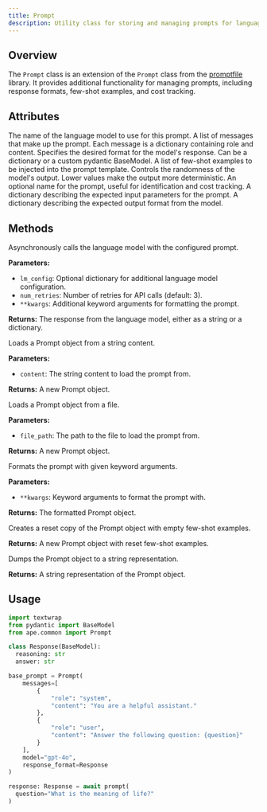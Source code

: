 ```yaml
---
title: Prompt
description: Utility class for storing and managing prompts for language models.
---
```


## Overview

The `Prompt` class is an extension of the `Prompt` class from the [promptfile](https://github.com/weavel-ai/promptfile) library. It provides additional functionality for managing prompts, including response formats, few-shot examples, and cost tracking.

## Attributes

<ParamField path="model" type="string">
  The name of the language model to use for this prompt.
</ParamField>

<ParamField path="messages" type="List[ChatCompletionMessageParam]">
  A list of messages that make up the prompt. Each message is a dictionary
  containing role and content.
</ParamField>

<ParamField path="response_format" type="Optional[ResponseFormat]">
  Specifies the desired format for the model's response. Can be a dictionary or
  a custom pydantic BaseModel.
</ParamField>

<ParamField path="fewshot" type="Optional[List[DatasetItem]]">
  A list of few-shot examples to be injected into the prompt template.
</ParamField>

<ParamField path="temperature" type="Optional[float]">
  Controls the randomness of the model's output. Lower values make the output
  more deterministic.
</ParamField>

<ParamField path="name" type="Optional[string]">
  An optional name for the prompt, useful for identification and cost tracking.
</ParamField>

<ParamField path="inputs_desc" type="Optional[Dict[str, str]]">
  A dictionary describing the expected input parameters for the prompt.
</ParamField>

<ParamField path="outputs_desc" type="Optional[Dict[str, str]]">
  A dictionary describing the expected output format from the model.
</ParamField>

## Methods

<ParamField path="__call__" type="method">
  Asynchronously calls the language model with the configured prompt.

**Parameters:**

- `lm_config`: Optional dictionary for additional language model configuration.
- `num_retries`: Number of retries for API calls (default: 3).
- `**kwargs`: Additional keyword arguments for formatting the prompt.

**Returns:**
The response from the language model, either as a string or a dictionary.

</ParamField>

<ParamField path="load" type="classmethod">
  Loads a Prompt object from a string content.

**Parameters:**

- `content`: The string content to load the prompt from.

**Returns:**
A new Prompt object.

</ParamField>

<ParamField path="load_file" type="classmethod">
  Loads a Prompt object from a file.

**Parameters:**

- `file_path`: The path to the file to load the prompt from.

**Returns:**
A new Prompt object.

</ParamField>

<ParamField path="format" type="method">
  Formats the prompt with given keyword arguments.

**Parameters:**

- `**kwargs`: Keyword arguments to format the prompt with.

**Returns:**
The formatted Prompt object.

</ParamField>

<ParamField path="reset_copy" type="method">
  Creates a reset copy of the Prompt object with empty few-shot examples.

**Returns:**
A new Prompt object with reset few-shot examples.

</ParamField>

<ParamField path="dump" type="method">
  Dumps the Prompt object to a string representation.

**Returns:**
A string representation of the Prompt object.

</ParamField>

## Usage

```python
import textwrap
from pydantic import BaseModel
from ape.common import Prompt

class Response(BaseModel):
  reasoning: str
  answer: str

base_prompt = Prompt(
    messages=[
        {
            "role": "system",
            "content": "You are a helpful assistant."
        },
        {
            "role": "user",
            "content": "Answer the following question: {question}"
        }
    ],
    model="gpt-4o",
    response_format=Response
)

response: Response = await prompt(
  question="What is the meaning of life?"
)
```